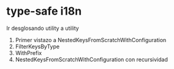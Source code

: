 # type-safe i18n

Ir desglosando utility a utility

1. Primer vistazo a NestedKeysFromScratchWithConfiguration
1. FilterKeysByType
1. WithPrefix
1. NestedKeysFromScratchWithConfiguration con recursividad